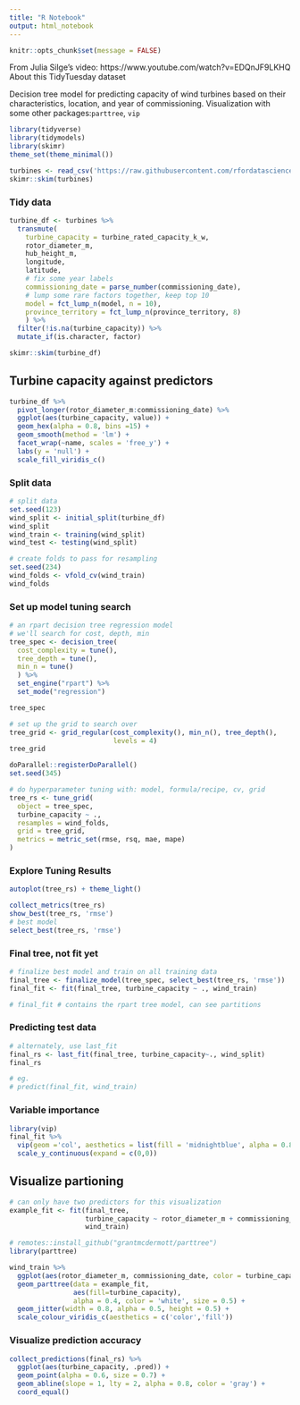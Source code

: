 ```yaml
---
title: "R Notebook"
output: html_notebook
---
```


```r
knitr::opts_chunk$set(message = FALSE)
```

From Julia Silge's video: https://www.youtube.com/watch?v=EDQnJF9LKHQ
About this TidyTuesday dataset

Decision tree model for predicting capacity of wind turbines based on their characteristics, location, and year of commissioning. Visualization with some other packages:`parttree`, `vip`


```r
library(tidyverse)
library(tidymodels)
library(skimr)
theme_set(theme_minimal())
```


```r
turbines <- read_csv('https://raw.githubusercontent.com/rfordatascience/tidytuesday/master/data/2020/2020-10-27/wind-turbine.csv')
skimr::skim(turbines)

```
### Tidy data

```r
turbine_df <- turbines %>% 
  transmute(
    turbine_capacity = turbine_rated_capacity_k_w,
    rotor_diameter_m,
    hub_height_m,
    longitude, 
    latitude,
    # fix some year labels 
    commissioning_date = parse_number(commissioning_date),
    # lump some rare factors together, keep top 10
    model = fct_lump_n(model, n = 10),
    province_territory = fct_lump_n(province_territory, 8)
    ) %>% 
  filter(!is.na(turbine_capacity)) %>% 
  mutate_if(is.character, factor)

skimr::skim(turbine_df)
```

## Turbine capacity against predictors
```r

turbine_df %>% 
  pivot_longer(rotor_diameter_m:commissioning_date) %>% 
  ggplot(aes(turbine_capacity, value)) +
  geom_hex(alpha = 0.8, bins =15) +
  geom_smooth(method = 'lm') +
  facet_wrap(~name, scales = 'free_y') +
  labs(y = 'null') +
  scale_fill_viridis_c() 
```

### Split data

```r
# split data
set.seed(123)
wind_split <- initial_split(turbine_df)
wind_split
wind_train <- training(wind_split)
wind_test <- testing(wind_split)

# create folds to pass for resampling
set.seed(234)
wind_folds <- vfold_cv(wind_train)
wind_folds
```

### Set up model tuning search

```r
# an rpart decision tree regression model
# we'll search for cost, depth, min 
tree_spec <- decision_tree(
  cost_complexity = tune(), 
  tree_depth = tune(), 
  min_n = tune()
  ) %>% 
  set_engine("rpart") %>% 
  set_mode("regression")

tree_spec

# set up the grid to search over
tree_grid <- grid_regular(cost_complexity(), min_n(), tree_depth(),
                          levels = 4)
tree_grid

doParallel::registerDoParallel()
set.seed(345)

# do hyperparameter tuning with: model, formula/recipe, cv, grid
tree_rs <- tune_grid(
  object = tree_spec, 
  turbine_capacity ~ .,
  resamples = wind_folds,
  grid = tree_grid,
  metrics = metric_set(rmse, rsq, mae, mape)
)

```

### Explore Tuning Results

```r
autoplot(tree_rs) + theme_light()
```


```r
collect_metrics(tree_rs)
show_best(tree_rs, 'rmse')
# best model
select_best(tree_rs, 'rmse')

```

### Final tree, not fit yet

```r
# finalize best model and train on all training data
final_tree <- finalize_model(tree_spec, select_best(tree_rs, 'rmse'))
final_fit <- fit(final_tree, turbine_capacity ~ ., wind_train)

# final_fit # contains the rpart tree model, can see partitions
```

### Predicting test data

```r
# alternately, use last_fit
final_rs <- last_fit(final_tree, turbine_capacity~., wind_split)
final_rs
```


```r
# eg.
# predict(final_fit, wind_train)
```

### Variable importance

```r
library(vip)
final_fit %>% 
  vip(geom ='col', aesthetics = list(fill = 'midnightblue', alpha = 0.8)) +
  scale_y_continuous(expand = c(0,0))
```

## Visualize partioning

```r
# can only have two predictors for this visualization
example_fit <- fit(final_tree, 
                   turbine_capacity ~ rotor_diameter_m + commissioning_date,
                   wind_train)

# remotes::install_github("grantmcdermott/parttree")
library(parttree)

wind_train %>% 
  ggplot(aes(rotor_diameter_m, commissioning_date, color = turbine_capacity)) +
  geom_parttree(data = example_fit, 
                aes(fill=turbine_capacity),
                alpha = 0.4, color = 'white', size = 0.5) +
  geom_jitter(width = 0.8, alpha = 0.5, height = 0.5) +
  scale_colour_viridis_c(aesthetics = c('color','fill'))
```


### Visualize prediction accuracy

```r
collect_predictions(final_rs) %>% 
  ggplot(aes(turbine_capacity, .pred)) +
  geom_point(alpha = 0.6, size = 0.7) + 
  geom_abline(slope = 1, lty = 2, alpha = 0.8, color = 'gray') +
  coord_equal()
  
```

```r

```

